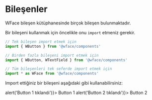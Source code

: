 
# Bileşenler

WFace bileşen kütüphanesinde birçok bileşen bulunmaktadır. 

Bir bileşeni kullanmak için öncelikle onu `import` etmeniz gerekir.

```javascript
// Tek bileşen import etmek için
import { WButton } from '@wface/components' 

// Birden fazla bileşeni import etmek için
import { WButton, WTextField } from '@wface/components' 

// Tüm bileşenleri tek seferde import etmek için
import * as WFace from '@wface/components' 
```

Import ettiğiniz bir bileşeni aşağıdaki gibi kullanabilirsiniz: 

<WPlayground header="Örnek WFace Kodu" isCodeOpen>
  <WFace.WButton 
    style={{margin:10}}
    onClick={() => alert('Button 1 tıklandı')}>
    Button 1
  </WFace.WButton>
  <WFace.WButton 
    style={{margin:10}}
    onClick={() => alert('Button 2 tıklandı')}>
    Button 2
  </WFace.WButton>
</WPlayground>
